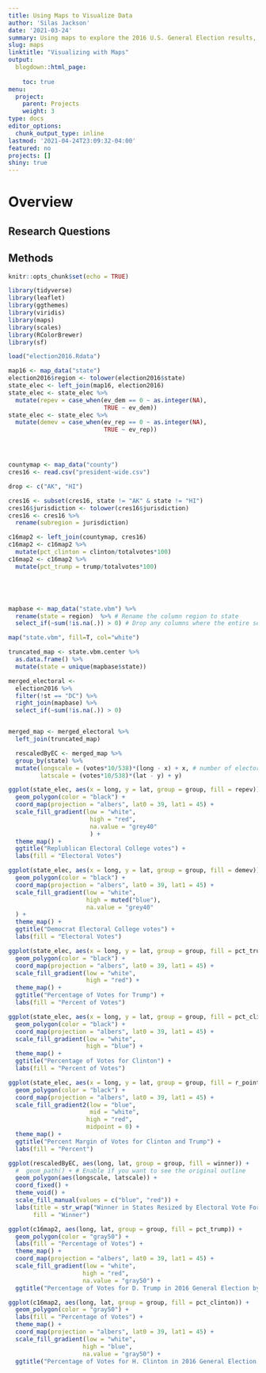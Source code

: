 ```yaml
---
title: Using Maps to Visualize Data
author: 'Silas Jackson'
date: '2021-03-24'
summary: Using maps to explore the 2016 U.S. General Election results, Census data, and more.
slug: maps
linktitle: "Visualizing with Maps"
output:
  blogdown::html_page:
    
    toc: true
menu:
  project:
    parent: Projects
    weight: 3
type: docs
editor_options: 
  chunk_output_type: inline
lastmod: '2021-04-24T23:09:32-04:00'
featured: no
projects: []
shiny: true
---
```


# **Overview**

## **Research Questions**

## **Methods**

```r
knitr::opts_chunk$set(echo = TRUE)

library(tidyverse)
library(leaflet)
library(ggthemes)
library(viridis)
library(maps)
library(scales)
library(RColorBrewer)
library(sf)

load("election2016.Rdata")

map16 <- map_data("state")
election2016$region <- tolower(election2016$state)
state_elec <- left_join(map16, election2016) 
state_elec <- state_elec %>%
  mutate(repev = case_when(ev_dem == 0 ~ as.integer(NA),
                           TRUE ~ ev_dem))
state_elec <- state_elec %>%
  mutate(demev = case_when(ev_rep == 0 ~ as.integer(NA),
                           TRUE ~ ev_rep))




countymap <- map_data("county")
cres16 <- read.csv("president-wide.csv")

drop <- c("AK", "HI")

cres16 <- subset(cres16, state != "AK" & state != "HI")
cres16$jurisdiction <- tolower(cres16$jurisdiction)
cres16 <- cres16 %>%
  rename(subregion = jurisdiction)

c16map2 <- left_join(countymap, cres16)
c16map2 <- c16map2 %>%
  mutate(pct_clinton = clinton/totalvotes*100)
c16map2 <- c16map2 %>%
  mutate(pct_trump = trump/totalvotes*100)





mapbase <- map_data("state.vbm") %>% 
  rename(state = region)  %>% # Rename the column region to state
  select_if(~sum(!is.na(.)) > 0) # Drop any columns where the entire set is NA

map("state.vbm", fill=T, col="white")

truncated_map <- state.vbm.center %>% 
  as.data.frame() %>% 
  mutate(state = unique(mapbase$state))

merged_electoral <- 
  election2016 %>% 
  filter(!st == "DC") %>% 
  right_join(mapbase) %>% 
  select_if(~sum(!is.na(.)) > 0) 


merged_map <- merged_electoral %>% 
  left_join(truncated_map)

  rescaledByEC <- merged_map %>% 
  group_by(state) %>% 
  mutate(longscale = (votes*10/538)*(long - x) + x, # number of electoral votes x 10 divided by the total electoral votes
         latscale = (votes*10/538)*(lat - y) + y) 


```


```r
ggplot(state_elec, aes(x = long, y = lat, group = group, fill = repev)) +
  geom_polygon(color = "black") +
  coord_map(projection = "albers", lat0 = 39, lat1 = 45) +
  scale_fill_gradient(low = "white",
                       high = "red",
                       na.value = "grey40"
                       ) +
  theme_map() +
  ggtitle("Replublican Electoral College votes") +
  labs(fill = "Electoral Votes")

```

```r
ggplot(state_elec, aes(x = long, y = lat, group = group, fill = demev)) +
  geom_polygon(color = "black") +
  coord_map(projection = "albers", lat0 = 39, lat1 = 45) +
  scale_fill_gradient(low = "white",
                      high = muted("blue"),
                      na.value = "grey40"
  ) +
  theme_map() +
  ggtitle("Democrat Electoral College votes") +
  labs(fill = "Electoral Votes")
```


```r

ggplot(state_elec, aes(x = long, y = lat, group = group, fill = pct_trump)) +
  geom_polygon(color = "black") +
  coord_map(projection = "albers", lat0 = 39, lat1 = 45) +
  scale_fill_gradient(low = "white",
                      high = "red") +
  theme_map() +
  ggtitle("Percentage of Votes for Trump") +
  labs(fill = "Percent of Votes")

```

```r
ggplot(state_elec, aes(x = long, y = lat, group = group, fill = pct_clinton)) +
  geom_polygon(color = "black") +
  coord_map(projection = "albers", lat0 = 39, lat1 = 45) +
  scale_fill_gradient(low = "white",
                      high = "blue") +
  theme_map() +
  ggtitle("Percentage of Votes for Clinton") +
  labs(fill = "Percent of Votes")
```

```r
ggplot(state_elec, aes(x = long, y = lat, group = group, fill = r_points)) +
  geom_polygon(color = "black") +
  coord_map(projection = "albers", lat0 = 39, lat1 = 45) +
  scale_fill_gradient2(low = "blue",
                       mid = "white",
                      high = "red",
                      midpoint = 0) +
  theme_map() +
  ggtitle("Percent Margin of Votes for Clinton and Trump") +
  labs(fill = "Percent")

```

```r
ggplot(rescaledByEC, aes(long, lat, group = group, fill = winner)) + 
  #  geom_path() + # Enable if you want to see the original outline
  geom_polygon(aes(longscale, latscale)) +
  coord_fixed() + 
  theme_void() + 
  scale_fill_manual(values = c("blue", "red")) +
  labs(title = str_wrap("Winner in States Resized by Electoral Vote For States Won", 30),
       fill = "Winner") 
```



```r

ggplot(c16map2, aes(long, lat, group = group, fill = pct_trump)) +
  geom_polygon(color = "gray50") +
  labs(fill = "Percentage of Votes") +
  theme_map() +
  coord_map(projection = "albers", lat0 = 39, lat1 = 45) +
  scale_fill_gradient(low = "white",
                     high = "red",
                     na.value = "gray50") +
  ggtitle("Percentage of Votes for D. Trump in 2016 General Election by County")
```


```r

ggplot(c16map2, aes(long, lat, group = group, fill = pct_clinton)) +
  geom_polygon(color = "gray50") +
  labs(fill = "Percentage of Votes") +
  theme_map() +
  coord_map(projection = "albers", lat0 = 39, lat1 = 45) +
  scale_fill_gradient(low = "white",
                     high = "blue",
                     na.value = "gray50") +
  ggtitle("Percentage of Votes for H. Clinton in 2016 General Election by County")
```





